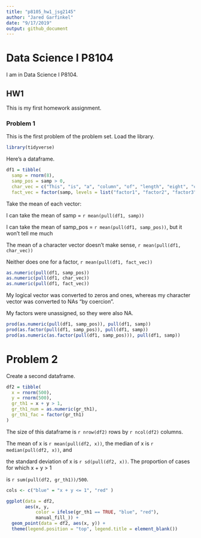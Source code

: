 ```yaml
---
title: "p8105_hw1_jsg2145"
author: "Jared Garfinkel"
date: "9/17/2019"
output: github_document
---
```


# Data Science I P8104

I am in Data Science I P8104.

## HW1

This is my first homework assignment.

### Problem 1

This is the first problem of the problem set. Load the library.

```r
library(tidyverse)
```

Here's a dataframe.

```r
df1 = tibble(
  samp = rnorm(8),
  samp_pos = samp > 0,
  char_vec = c("This", "is", "a", "column", "of", "length", "eight", "characters"),
  fact_vec = factor(samp, levels = list("factor1", "factor2", "factor3")))
```

Take the mean of each vector:

I can take the mean of samp = `r mean(pull(df1, samp))`

I can take the mean of samp_pos = `r mean(pull(df1, samp_pos))`, but it won't tell me much

The mean of a character vector doesn't make sense, `r mean(pull(df1, char_vec))`

Neither does one for a factor, `r mean(pull(df1, fact_vec))`

```r
as.numeric(pull(df1, samp_pos))
as.numeric(pull(df1, char_vec))
as.numeric(pull(df1, fact_vec))
```
My logical vector was converted to zeros and ones, whereas my character vector was converted to NAs "by coercion".

My factors were unassigned, so they were also NA.

```r
prod(as.numeric(pull(df1, samp_pos)), pull(df1, samp))
prod(as.factor(pull(df1, samp_pos)), pull(df1, samp))
prod(as.numeric(as.factor(pull(df1, samp_pos))), pull(df1, samp))
```

# Problem 2

Create a second dataframe.

```r
df2 = tibble(
  x = rnorm(500),
  y = rnorm(500),
  gr_th1 = x + y > 1,
  gr_th1_num = as.numeric(gr_th1),
  gr_th1_fac = factor(gr_th1)
)
```

The size of this dataframe is `r nrow(df2)` rows by `r ncol(df2)` columns.

The mean of x is `r mean(pull(df2, x))`, the median of x is `r median(pull(df2, x))`, and

the standard deviation of x is `r sd(pull(df2, x))`. The proportion of cases for which x + y > 1

is `r sum(pull(df2, gr_th1))/500`.

```r
cols <- c("blue" = "x + y <= 1", "red" )

ggplot(data = df2, 
       aes(x, y,
           color = ifelse(gr_th1 == TRUE, "blue", "red"),
           manual_fill_)) +
  geom_point(data = df2, aes(x, y)) +
  theme(legend.position = "top", legend.title = element_blank())
```
